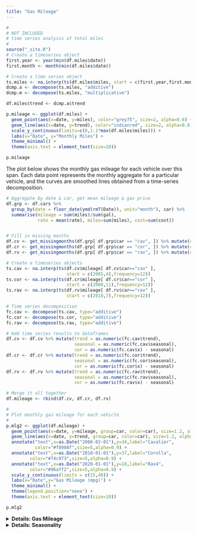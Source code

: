 ```yaml
---
title: "Gas Mileage"
---
```


```r
#
# NOT INCLUDED
# time series analysis of total miles
#
source("_site.R")
# Create a timeseries object
first.year <- year(min(df.miles$date))
first.month <- month(min(df.miles$date))

# Create a time series object
ts.miles <- na.interp(ts(df.miles$miles, start = c(first.year,first.month),frequency=12))
dcmp.a <- decompose(ts.miles, "additive")
dcmp.m <- decompose(ts.miles, "multiplicative")

df.miles$trend <- dcmp.a$trend

p.mileage <- ggplot(df.miles) +
  geom_point(aes(x=date, y=miles), color="grey75", size=2, alpha=0.6) +
  geom_line(aes(x=date, y=trend), color="indianred", size=2, alpha=0.8) +
  scale_y_continuous(limits=c(0,1.1*max(df.miles$miles))) +
  labs(x="Date", y="Monthly Miles") +
  theme_minimal() +
  theme(axis.text = element_text(size=10))
```

```r
p.mileage
```


The plot below shows the monthly gas mileage for each vehicle over this span.  Each data point represents the monthly aggregate for a particular vehicle, and the curves are smoothed lines obtained from a time-series decomposition.

```r
# Aggregate by date & car, get mean mileage & gas price
df.grp <- df.cars %>% 
  group_by(date = floor_date(ymd(rmT(Date)), unit="month"), car) %>%
  summarise(mileage = sum(miles)/sum(gal),
            rate = mean(rate), miles=sum(miles), cost=sum(cost)) 


# Fill in missing months
df.cv <- get_missingmonths(df.grp[ df.grp$car == "cav", ]) %>% mutate(car = "cav")
df.cr <- get_missingmonths(df.grp[ df.grp$car == "cor", ]) %>% mutate(car = "cor")
df.rv <- get_missingmonths(df.grp[ df.grp$car == "rav", ]) %>% mutate(car = "rav")

# Create a timeseries objects
ts.cav <- na.interp(ts(df.cv$mileage[ df.cv$car=="cav" ], 
                       start = c(2005,4),frequency=12))
ts.cor <- na.interp(ts(df.cr$mileage[ df.cr$car=="cor" ], 
                       start = c(2008,11),frequency=12))
ts.rav <- na.interp(ts(df.rv$mileage[ df.rv$car=="rav" ], 
                       start = c(2018,7),frequency=12))

# Time series decomposition
fc.cav <- decompose(ts.cav, type="additive")
fc.cor <- decompose(ts.cor, type="additive")
fc.rav <- decompose(ts.rav, type="additive")

# Add time series results to dataframes
df.cv <- df.cv %>% mutate(trend = as.numeric(fc.cav$trend),
                          seasonal = as.numeric(fc.cav$seasonal),
                          cor = as.numeric(fc.cav$x) - seasonal)
df.cr <- df.cr %>% mutate(trend = as.numeric(fc.cor$trend),
                          seasonal = as.numeric(fc.cor$seasonal),
                          cor = as.numeric(fc.cor$x) - seasonal)
df.rv <- df.rv %>% mutate(trend = as.numeric(fc.rav$trend),
                          seasonal = as.numeric(fc.rav$seasonal),
                          cor = as.numeric(fc.rav$x) - seasonal)

# Merge it all together
df.mileage <- rbind(df.cv, df.cr, df.rv)

#
# Plot monthly gas mileage for each vehicle 
#
p.mlg2 <- ggplot(df.mileage) + 
  geom_point(aes(x=date, y=mileage, group=car, color=car), size=1.2, alpha=0.5) + 
  geom_line(aes(x=date, y=trend, group=car, color=car), size=1.2, alpha=0.8) + 
  annotate("text",x=as.Date("2006-02-01"),y=34,label="Cavalier",
           color="#f8988f",size=5,alpha=0.9) +
  annotate("text",x=as.Date("2010-01-01"),y=37,label="Corolla",
         color="#74c973",size=5,alpha=0.9) +
  annotate("text",x=as.Date("2020-01-01"),y=18,label="Rav4",
         color="#96aff2",size=5,alpha=0.9) +
  scale_y_continuous(limits = c(15,40)) +
  labs(x="Date",y="Gas Mileage (mpg)") +
  theme_minimal() +
  theme(legend.position="none") +
  theme(axis.text = element_text(size=10))
```

```r
p.mlg2
```

<details>
<summary> <b> Details: Gas Mileage </b> </summary>
<br />
These histograms compare the monthly gas mileage aggregates to values quoted on https://www.fueleconomy.gov/ for each vehicle.

```r

df.fuel <- data.frame(car = c("cav","cor","rav"),
                      city = c(21,27,22),
                      hwy = c(29,35,28),
                      cmb = c(24,30,25),
                      lab = c("Cavalier","Corolla","RAV4"))

p.mlg <- ggplot(df.cars) +
  geom_segment(data=df.fuel, aes(x=city, xend=city, y=0, yend=50, color=car)) +
  geom_text(data=df.fuel, aes(x=city, y=45, label="city",color=car), hjust=1.2,alpha=0.8) +
  geom_text(data=df.fuel, aes(x=hwy, y=45, label="hwy",color=car), hjust=1.2,alpha=0.8) +
  geom_text(data=df.fuel, aes(x=40, y=40, label=lab,color=car), hjust=1.2, size=5) +
  geom_segment(data=df.fuel, aes(x=hwy, xend=hwy, y=0, yend=50, color=car)) +
  geom_histogram( aes(x=mileage, fill=car), bins=40, alpha=0.8) +
  labs(x="Gas Mileage (mpg)", y="Count") +
  facet_wrap( ~car, ncol=1) +
  theme_minimal() +
  theme(legend.position="none", strip.text = element_blank())
  
```

```r
p.mlg
```


</details>

<details>
<summary> <b> Details: Seasonality </b> </summary>

```r

# Time series object was created above
# Seasonal component to gas mileage
df.smileage <- df.mileage %>% 
  group_by(car, month=month(date, label=TRUE, abbr=TRUE)) %>% 
  summarise(seasonal=mean(seasonal))

p.smileage <- ggplot(df.smileage) + 
  geom_point(aes(x=month, y=seasonal, group=car, color=car), size=4, alpha=0.8) +
  geom_line(aes(x=month, y=seasonal, group=car, color=car), size=1, alpha=0.2) + 
  #scale_y_continuous(limits = c(15,40)) +
  labs(x="Month",y="Seasonal change in gas mileage (mpg)") +
  theme_minimal() +
  theme(legend.position="none",axis.text = element_text(size=10))

pal.smiles <- c("TRUE"="#96aff2", "FALSE"="#f8988f")
p.smileage2 <- ggplot(df.smileage) +
  geom_col(aes(x=month, y=seasonal, fill=seasonal >=0)) +
  geom_text(data=df.fuel, aes(x=11.9, y=2.5, label=lab), color="grey50", hjust=1.0, size=5) +
  facet_wrap(~car, ncol=1) +
  scale_fill_manual(values=pal.smiles) +
  labs(x="Month", y="Seasonal change in gas mileage (mpg)") +
  theme_minimal() +
  theme(axis.text = element_text(size=10), 
        legend.position="none",
        strip.text = element_blank())

diffcav <- max(df.smileage$seasonal[df.smileage$car == "cav"]) - 
           min(df.smileage$seasonal[df.smileage$car == "cav"])
diffcor <- max(df.smileage$seasonal[df.smileage$car == "cor"]) - 
           min(df.smileage$seasonal[df.smileage$car == "cor"])
diffrav <- max(df.smileage$seasonal[df.smileage$car == "rav"]) - 
           min(df.smileage$seasonal[df.smileage$car == "rav"])

```

<br />
Seasonal fluctuations in gas mileage were determined from a time series decomposition.  The values vary for each vehicle:  
- For the <b>Cavalier</b> the magnitude is  <b>`r format(diffcav,digits=1,nsmall=1)` mpg</b>  
- For the <b>Corolla</b> the magnitude is <b>`r format(diffcor,digits=1,nsmall=1)` mpg</b>   
- For the <b>RAV4</b> the magnitude is <b>`r format(diffrav,digits=1,nsmall=1)` mpg</b>   

```r
p.smileage2
```
</details>

<br />